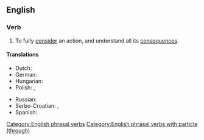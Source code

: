 ==English==

===Verb===
{{en-verb|think<,,thought> through}}

# To fully [[consider]] an action, and understand all its [[consequence]]s.

====Translations====
{{trans-top|to fully consider an action}}
* Dutch: {{t+|nl|doordenken}}
* German: {{t+|de|durchdenken}}
* Hungarian: {{t|hu|végiggondol}}
* Polish: {{t+|pl|przemyśliwać|impf}}, {{t+|pl|przemyśleć|pf}}
{{trans-mid}}
* Russian: {{t+|ru|проду́мывать}}
* Serbo-Croatian: {{t+|sh|promisliti}}, {{t+|sh|razmisliti}}
* Spanish: {{t+|es|cavilar}}
{{trans-bottom}}

[[Category:English phrasal verbs]]
[[Category:English phrasal verbs with particle (through)]]